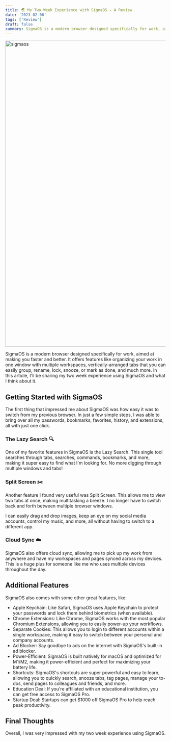 ```yaml
---
title: 🌏 My Two Week Experience with SigmaOS - A Review
date: '2023-02-06'
tags: ['Review']
draft: false
summary: SigmaOS is a modern browser designed specifically for work, aimed at making you faster and better. It offers features like organizing your work in one window with multiple workspaces.
---
```


<div className="grid place-items-center">
  <img
    className="inline rounded-lg"
    src="https://github.com/fiqgant/fiqlab/blob/main/public/static/images/blog/sigmaos.gif"
    alt="sigmaos"
    width="960"
    height="960"
  />
</div>

SigmaOS is a modern browser designed specifically for work, aimed at making you faster and better. It offers features like organizing your work in one window with multiple workspaces, vertically-arranged tabs that you can easily group, rename, lock, snooze, or mark as done, and much more. In this article, I'll be sharing my two week experience using SigmaOS and what I think about it.

## Getting Started with SigmaOS

The first thing that impressed me about SigmaOS was how easy it was to switch from my previous browser. In just a few simple steps, I was able to bring over all my passwords, bookmarks, favorites, history, and extensions, all with just one click.

### The Lazy Search 🔍

One of my favorite features in SigmaOS is the Lazy Search. This single tool searches through tabs, searches, commands, bookmarks, and more, making it super easy to find what I'm looking for. No more digging through multiple windows and tabs!

### Split Screen ✂️

Another feature I found very useful was Split Screen. This allows me to view two tabs at once, making multitasking a breeze. I no longer have to switch back and forth between multiple browser windows.

I can easily drag and drop images, keep an eye on my social media accounts, control my music, and more, all without having to switch to a different app.

### Cloud Sync ☁️

SigmaOS also offers cloud sync, allowing me to pick up my work from anywhere and have my workspaces and pages synced across my devices. This is a huge plus for someone like me who uses multiple devices throughout the day.

## Additional Features

SigmaOS also comes with some other great features, like:

- Apple Keychain: Like Safari, SigmaOS uses Apple Keychain to protect your passwords and lock them behind biometrics (when available).
- Chrome Extensions: Like Chrome, SigmaOS works with the most popular Chromium Extensions, allowing you to easily power-up your workflows.
- Separate Cookies: This allows you to login to different accounts within a single workspace, making it easy to switch between your personal and company accounts.
- Ad Blocker: Say goodbye to ads on the internet with SigmaOS's built-in ad blocker.
- Power-Efficient: SigmaOS is built natively for macOS and optimized for M1/M2, making it power-efficient and perfect for maximizing your battery life.
- Shortcuts: SigmaOS's shortcuts are super powerful and easy to learn, allowing you to quickly search, snooze tabs, tag pages, manage your to-dos, send pages to colleagues and friends, and more.
- Education Deal: If you're affiliated with an educational institution, you can get free access to SigmaOS Pro.
- Startup Deal: Startups can get $1000 off SigmaOS Pro to help reach peak productivity.

## Final Thoughts

Overall, I was very impressed with my two week experience using SigmaOS.